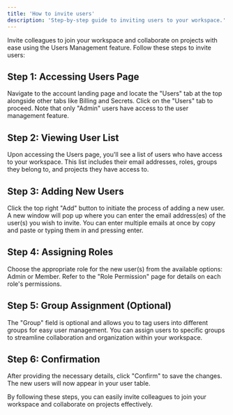 ```yaml
---
title: 'How to invite users'
description: 'Step-by-step guide to inviting users to your workspace.'
---
```


Invite colleagues to join your workspace and collaborate on projects with ease using the Users Management feature. Follow these steps to invite users:

## Step 1: Accessing Users Page

Navigate to the account landing page and locate the "Users" tab at the top alongside other tabs like Billing and Secrets. Click on the "Users" tab to proceed. Note that only "Admin" users have access to the user management feature.

## Step 2: Viewing User List

Upon accessing the Users page, you'll see a list of users who have access to your workspace. This list includes their email addresses, roles, groups they belong to, and projects they have access to.

## Step 3: Adding New Users

Click the top right "Add" button to initiate the process of adding a new user. A new window will pop up where you can enter the email address(es) of the user(s) you wish to invite. You can enter multiple emails at once by copy and paste or typing them in and pressing enter.

## Step 4: Assigning Roles

Choose the appropriate role for the new user(s) from the available options: Admin or Member. Refer to the "Role Permission" page for details on each role's permissions.

## Step 5: Group Assignment (Optional)

The "Group" field is optional and allows you to tag users into different groups for easy user management. You can assign users to specific groups to streamline collaboration and organization within your workspace.

## Step 6: Confirmation

After providing the necessary details, click "Confirm" to save the changes. The new users will now appear in your user table.

By following these steps, you can easily invite colleagues to join your workspace and collaborate on projects effectively.
